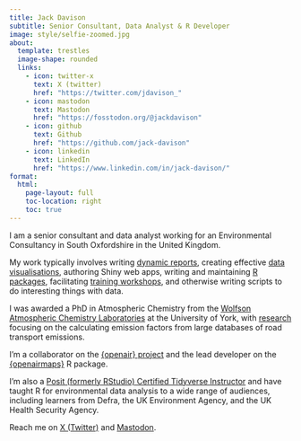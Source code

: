 ```yaml
---
title: Jack Davison 
subtitle: Senior Consultant, Data Analyst & R Developer
image: style/selfie-zoomed.jpg
about:
  template: trestles
  image-shape: rounded
  links:
    - icon: twitter-x
      text: X (twitter)
      href: "https://twitter.com/jdavison_"
    - icon: mastodon
      text: Mastodon
      href: "https://fosstodon.org/@jackdavison"
    - icon: github
      text: Github
      href: "https://github.com/jack-davison"
    - icon: linkedin
      text: LinkedIn
      href: "https://www.linkedin.com/in/jack-davison/"
format: 
  html:
    page-layout: full
    toc-location: right
    toc: true
---
```


I am a senior consultant and data analyst working for an Environmental Consultancy in South Oxfordshire in the United Kingdom. 

My work typically involves writing [dynamic reports](experience/reports.qmd), creating effective [data visualisations](experience/dataviz.qmd), authoring Shiny web apps, writing and maintaining [R packages](experience/pkgdev.qmd), facilitating [training workshops](experience/teaching.qmd), and otherwise writing scripts to do interesting things with data.

I was awarded a PhD in Atmospheric Chemistry from the [Wolfson Atmospheric Chemistry Laboratories](https://www.york.ac.uk/chemistry/research/wacl/) at the University of York, with [research](experience/research.qmd) focusing on the calculating emission factors from large databases of road transport emissions. 

I'm a collaborator on the [{openair} project](https://github.com/davidcarslaw/openair) and the lead developer on the [{openairmaps}](https://github.com/davidcarslaw/openairmaps) R package. 

I'm also a [Posit (formerly RStudio) Certified Tidyverse Instructor](https://education.rstudio.com/trainers/) and have taught R for environmental data analysis to a wide range of audiences, including learners from Defra, the UK Environment Agency, and the UK Health Security Agency.

Reach me on [X (Twitter)](https://twitter.com/JDavison_) and <a rel="me" href="https://fosstodon.org/@jackdavison">Mastodon</a>.
